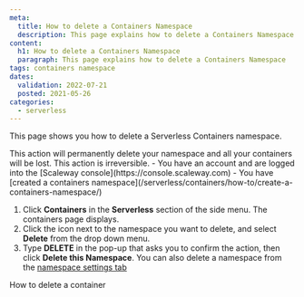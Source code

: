 ```yaml
---
meta:
  title: How to delete a Containers Namespace
  description: This page explains how to delete a Containers Namespace
content:
  h1: How to delete a Containers Namespace
  paragraph: This page explains how to delete a Containers Namespace
tags: containers namespace 
dates:
  validation: 2022-07-21
  posted: 2021-05-26
categories:
  - serverless
---
```


This page shows you how to delete a Serverless Containers namespace.

<Macro id="iam-requirements" />

<Message type="important">
  This action will permanently delete your namespace and all your containers will be lost. This action is irreversible.
</Message>

<Message type="requirement">
  - You have an account and are logged into the [Scaleway console](https://console.scaleway.com) 
  - You have [created a containers namespace](/serverless/containers/how-to/create-a-containers-namespace/)
</Message>

1. Click **Containers** in the **Serverless** section of the side menu. The containers page displays.
2. Click the <Icon name="more" /> icon next to the namespace you want to delete, and select **Delete** from the drop down menu. 
3. Type **DELETE** in the pop-up that asks you to confirm the action, then click **Delete this Namespace**.
    <Message type="tip">
      You can also delete a namespace from the [namespace settings tab](/serverless/containers/how-to/manage-a-containers-namespace/)
    </Message>


<Navigation>
  <PreviousButton to="/serverless/containers/how-to/delete-a-container/">How to delete a container</PreviousButton>
</Navigation>
